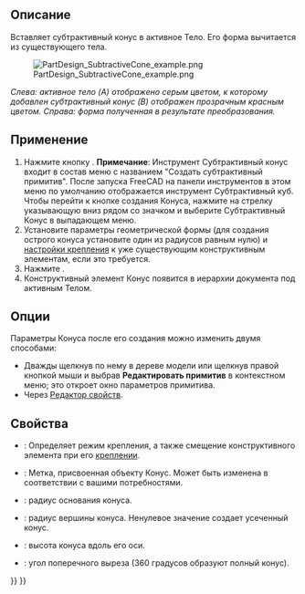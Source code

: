 <languages/>

{{Docnav/ru
|[[PartDesign_SubtractiveSphere/ru|Субтрактивная сфера]]
|[[PartDesign_SubtractiveEllipsoid/ru|Субтрактивный эллипсоид]]
|[[PartDesign_Workbench/ru|Верстак PartDesign]]
|IconL=PartDesign_SubtractiveSphere.svg
|IconR=PartDesign_SubtractiveEllipsoid.svg
|IconC=Workbench_PartDesign.svg
}}

{{GuiCommand/ru
|Name/ru=Субтрактивный конус
|Name=PartDesign_SubtractiveCone
|MenuLocation=Part Design → Создать субтрактивный примитив → Субтрактивный конус
|Workbenches=[[PartDesign_Workbench/ru|PartDesign]]
|Version=0.17
|SeeAlso=[[PartDesign_CompPrimitiveSubtractive/ru|Создать субтрактивный примитив]], [[PartDesign_AdditiveCone/ru|Аддитивный конус]]
}}

<span id="Description"></span>
==Описание==

Вставляет субтрактивный конус в активное Тело. Его форма вычитается из существующего тела.

[[File:PartDesign_SubtractiveCone_example.png|none]]

''Слева: активное тело (A) отображено серым цветом, к которому добавлен субтрактивный конус (B) отображен прозрачным красным цветом. Справа: форма полученная в результате преобразования.''

<span id="Usage"></span>
==Применение==

# Нажмите кнопку {{Button|[[Image:PartDesign SubtractiveCone.svg|24px]] '''Субтрактивный конус'''}}. '''Примечание''': Инструмент Субтрактивный конус входит в состав меню с названием "Создать субтрактивный примитив". После запуска FreeCAD на панели инструментов в этом меню по умолчанию отображается инструмент Субтрактивный куб. Чтобы перейти к кнопке создания Конуса, нажмите на стрелку указывающую вниз рядом со значком и выберите Субтрактивный Конус в выпадающем меню.
# Установите параметры геометрической формы (для создания острого конуса установите один из радиусов равным нулю) и [[Part_EditAttachment/ru|настройки крепления]] к уже существующим конструктивным элементам, если это требуется.
# Нажмите {{Button|OK}}.
# Конструктивный элемент Конус появится в иерархии документа под активным Телом.

<span id="Options"></span>
==Опции== 

Параметры Конуса после его создания можно изменить двумя способами:
* Дважды щелкнув по нему в дереве модели или щелкнув правой кнопкой мыши и выбрав '''Редактировать примитив''' в контекстном меню; это откроет окно параметров примитива.
* Через [[Property_editor/ru|Редактор свойств]].

<span id="Properties"></span>
==Свойства==

* {{PropertyData|Attachment}}: Определяет режим крепления, а также смещение конструктивного элемента при его [[Part_EditAttachment/ru|креплении]].
* {{PropertyData|Label}}: Метка, присвоенная объекту Конус. Может быть изменена в соответствии с вашими потребностями.
* {{PropertyData|Radius1}}: радиус основания конуса.
* {{PropertyData|Radius2}}: радиус вершины конуса. Ненулевое значение создает усеченный конус.
* {{PropertyData|Height}}: высота конуса вдоль его оси.
* {{PropertyData|Angle}}: угол поперечного выреза (360 градусов образуют полный конус).


{{Docnav/ru
|[[PartDesign_SubtractiveSphere/ru|Субтрактивная сфера]]
|[[PartDesign_SubtractiveEllipsoid/ru|Субтрактивный эллипсоид]]
|[[PartDesign_Workbench/ru|Верстак PartDesign]]
|IconL=PartDesign_SubtractiveSphere.svg
|IconR=PartDesign_SubtractiveEllipsoid.svg
|IconC=Workbench_PartDesign.svg
}}

{{PartDesign_Tools_navi{{#translation:}}}}
{{Userdocnavi{{#translation:}}}}